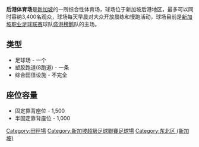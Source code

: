 {{prosetimeline|time=2011-02-08T05:03:12+00:00}}
{{Unreferenced |time=2011-02-08T05:04:34+00:00 }}
'''后港体育场'''是[[新加坡|新加坡]]的一所综合性体育场，球场位于新加坡后港地区，最多可以同时容纳3,400名观众，球场每天早晨对大众开放晨练和慢跑活动，球场目前是[[新加坡职业足球联赛|新加坡职业足球联赛]]球队[[盛港榜鹅|盛港榜鹅]]队的主场。

==类型==
*足球场 - 一个
*塑胶跑道(8跑道) - 一条
*综合田径设施 - 不完全

==座位容量==
*固定靠背座位 - 1,500
*半固定靠背座位 - 1,000

{{新加坡體育場}}
[[Category:田徑場|Category:田徑場]]
[[Category:新加坡超級足球聯賽足球場|Category:新加坡超級足球聯賽足球場]]
[[Category:东北区_(新加坡)|Category:东北区 (新加坡)]]

{{Coord|1.369111|103.886236|display=title|format=dms|type:landmark_scale:3000}}
{{Singapore-stub}}